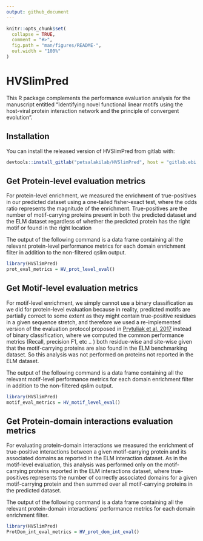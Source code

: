 ```yaml
---
output: github_document
---
```


<!-- README.md is generated from README.Rmd. Please edit that file -->

```r
knitr::opts_chunk$set(
  collapse = TRUE,
  comment = "#>",
  fig.path = "man/figures/README-",
  out.width = "100%"
)
```

# HVSlimPred

<!-- badges: start -->
<!-- badges: end -->

This R package complements the performance evaluation analysis for the manuscript entitled "Identifying novel functional linear motifs using the host-viral protein interaction network and the principle of convergent evolution".

## Installation

You can install the released version of HVSlimPred from gitlab with:

``` r
devtools::install_gitlab("petsalakilab/HVSlimPred", host = "gitlab.ebi.ac.uk")
```

## Get Protein-level evaluation metrics

For protein-level enrichment, we measured the enrichment of true-positives in our predicted dataset using a one-tailed fisher-exact test, where the odds ratio represents the magnitude of the enrichment. True-positives are the number of motif-carrying proteins present in both the predicted dataset and the ELM dataset regardless of whether the predicted protein has the right motif or found in the right location

The output of the following command is a data frame containing all the relevant protein-level performance metrics for each domain enrichment filter in addition to the non-filtered qslim output.
```r
library(HVSlimPred)
prot_eval_metrics = HV_prot_level_eval()
```

## Get Motif-level evaluation metrics

For motif-level enrichment, we simply cannot use a binary classification as we did for protein-level evaluation because in reality, predicted motifs are partially correct to some extent as they might contain true-positive residues in a given sequence stretch, and therefore we used a re-implemented version of the evaluation protocol proposed in [Prytuliak et al. 2017](https://academic.oup.com/nar/article/45/W1/W470/3782606) instead of binary classification, where we computed the common performance metrics (Recall, precision F1, etc .. ) both residue-wise and site-wise given that the motif-carrying proteins are also found in the ELM benchmarking dataset. So this analysis was not performed on proteins not reported in the ELM dataset.

The output of the following command is a data frame containing all the relevant motif-level performance metrics for each domain enrichment filter in addition to the non-filtered qslim output.
```r
library(HVSlimPred)
motif_eval_metrics = HV_motif_level_eval()
```

## Get Protein-domain interactions evaluation metrics

For evaluating protein-domain interactions we measured the enrichment of true-positive interactions between a given motif-carrying protein and its associated domains as reported in the ELM interaction dataset. As in the motif-level evaluation, this analysis was performed only on the motif-carrying proteins reported in the ELM interactions dataset, where true-positives represents the number of correctly associated domains for a given motif-carrying protein and then summed over all motif-carrying proteins in the predicted dataset.

The output of the following command is a data frame containing all the relevant protein-domain interactions' performance metrics for each domain enrichment filter.
```r
library(HVSlimPred)
ProtDom_int_eval_metrics = HV_prot_dom_int_eval()
```

